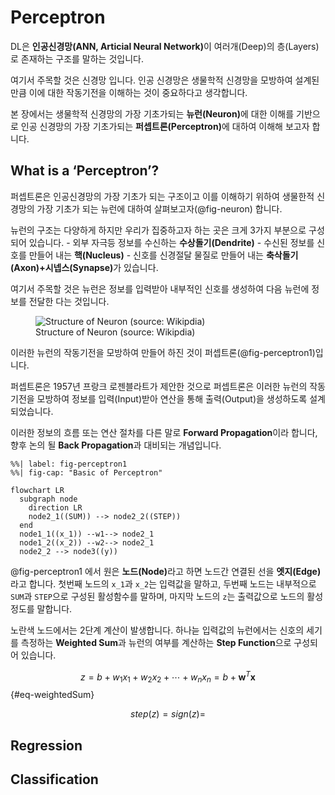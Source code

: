 # Perceptron

DL은 **인공신경망(ANN, Articial Neural Network)**이 여러개(Deep)의 층(Layers)로 존재하는 구조를 말하는 것입니다.

여기서 주목할 것은 신경망 입니다. 인공 신경망은 생물학적 신경망을 모방하여 설계된 만큼 이에 대한 작동기전을 이해하는 것이 중요하다고 생각합니다.

본 장에서는 생물학적 신경망의 가장 기초가되는 **뉴런(Neuron)**에 대한 이해를 기반으로 인공 신경망의 가장 기초가되는 **퍼셉트론(Perceptron)**에 대하여 이해해 보고자 합니다.

## What is a 'Perceptron'?

퍼셉트론은 인공신경망의 가장 기초가 되는 구조이고 이를 이해하기 위하여 생물한적 신경망의 가장 기초가 되는 뉴런에 대하여 살펴보고자(@fig-neuron) 합니다.

뉴런의 구조는 다양하게 하지만 우리가 집중하고자 하는 곳은 크게 3가지 부분으로 구성되어 있습니다. 
-   외부 자극등 정보를 수신하는 **수상돌기(Dendrite)**
-   수신된 정보를 신호를 만들어 내는 **핵(Nucleus)**
-   신호를 신경절달 물질로 만들어 내는 **축삭돌기(Axon)+시넵스(Synapse)**가 있습니다.

여기서 주목할 것은 뉴런은 정보를 입력받아 내부적인 신호를 생성하여 다음 뉴런에 정보를 전달한 다는 것입니다. 

![Structure of Neuron (source: Wikipdia)](image/neuron.png){#fig-neuron}

이러한 뉴런의 작동기전을 모방하여 만들어 하진 것이 퍼셉트론(@fig-perceptron1)입니다. 

퍼셉트론은 1957년 프랑크 로젠블라트가 제안한 것으로 퍼셉트론은 이러한 뉴런의 작동기전을 모방하여 정보를 입력(Input)받아 연산을 통해 출력(Output)을 생성하도록 설계되었습니다. 

이러한 정보의 흐름 또는 연산 절차를 다른 말로 **Forward Propagation**이라 합니다, 향후 논의 될 **Back Propagation**과 대비되는 개념입니다.

```mermaid
%%| label: fig-perceptron1
%%| fig-cap: "Basic of Perceptron"

flowchart LR
  subgraph node
    direction LR
    node2_1((SUM)) --> node2_2((STEP))
  end
  node1_1((x_1)) --w1--> node2_1
  node1_2((x_2)) --w2--> node2_1
  node2_2 --> node3((y))
```

@fig-perceptron1 에서 원은 **노드(Node)**라고 하면 노드간 연결된 선을 **엣지(Edge)**라고 합니다. 첫번째 노드의 `x_1`과 `x_2`는 입력값을 말하고, 두번째 노드는 내부적으로 `SUM`과 `STEP`으로 구성된 활성함수를 말하며, 마지막 노드의 `z`는 출력값으로 노드의 활성 정도를 말합니다.

노란색 노드에서는 2단계 계산이 발생합니다. 하나늗 입력값의 뉴런에서는 신호의 세기를 측정하는 **Weighted Sum**과 뉴런의 여부를 계산하는 **Step Function**으로 구성되어 있습니다.

$$
z = b + w_{1}x_{1} + w_{2}x_{2} + \cdots + w_{n}x_{n} = b + \boldsymbol{w}^{T}\boldsymbol{x}
$$ {#eq-weightedSum}

$$
step(z) = sign(z) = 
$$

## Regression

## Classification

